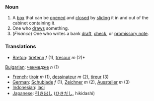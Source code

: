 === Noun ===

#A [[box]] that can be [[open]]ed and [[close]]d by [[slide|sliding]] it in and out of the cabinet containing it.
#One who [[draw]]s something.
#(''Finance'') One who writes a bank [[draft]], [[check]], or [[promissory note]].

=== Translations ===
*[[Breton]]: [[tiretenn]] ''f'' (1), [[tresour]] ''m'' (2)*
[[Bulgarian]]: [[чекмедже]] ''n'' (1)
*[[French]]: [[tiroir]] ''m'' (1), [[dessinateur]] ''m'' (2), [[tireur]] (3)
*[[German]]: [[Schublade]] ''f'' (1), [[Zeichner]] ''m'' (2), [[Aussteller]] ''m'' (3)
*[[Indonesian]]: [[laci]] <!-- not verified -->
*[[Japanese]]: [[引き出し]] ([[ひきだし]], hikidashi) <!-- not verified -->